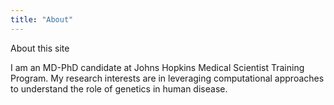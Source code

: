 ```yaml
---
title: "About"
---
```


About this site

I am an MD-PhD candidate at Johns Hopkins Medical Scientist Training Program. My research interests are in leveraging computational approaches to understand the role of genetics in human disease.